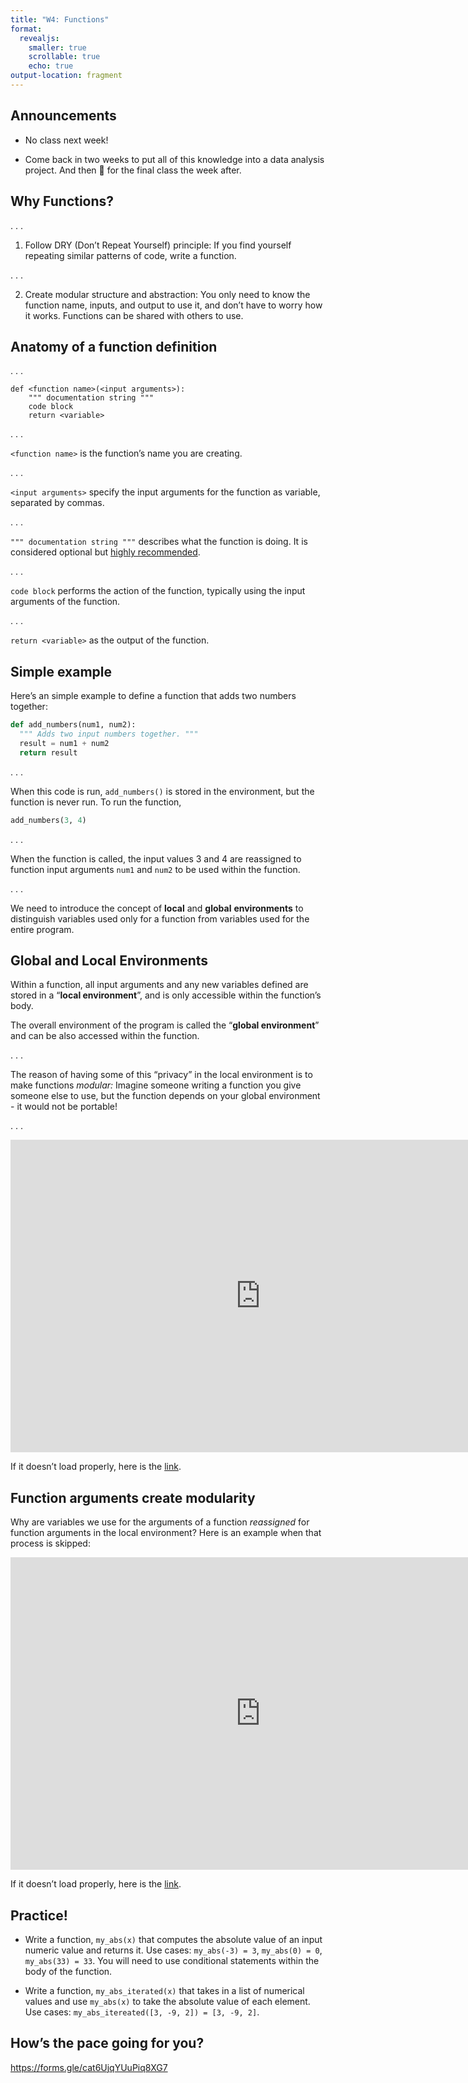 ```yaml
---
title: "W4: Functions"
format: 
  revealjs:
    smaller: true
    scrollable: true
    echo: true
output-location: fragment
---
```


## Announcements

-   No class next week!

-   Come back in two weeks to put all of this knowledge into a data analysis project. And then 🍕 for the final class the week after.

## Why Functions?

. . .

1.  Follow DRY (Don't Repeat Yourself) principle: If you find yourself repeating similar patterns of code, write a function.

. . .

2.  Create modular structure and abstraction: You only need to know the function name, inputs, and output to use it, and don't have to worry how it works. Functions can be shared with others to use.

## Anatomy of a function definition

. . .

```         
def <function name>(<input arguments>):
    """ documentation string """
    code block
    return <variable>
```

. . .

`<function name>` is the function's name you are creating.

. . .

`<input arguments>` specify the input arguments for the function as variable, separated by commas.

. . .

`""" documentation string """` describes what the function is doing. It is considered optional but [highly recommended](https://peps.python.org/pep-0257/).

. . .

`code block` performs the action of the function, typically using the input arguments of the function.

. . .

`return <variable>` as the output of the function.

## Simple example

Here's an simple example to define a function that adds two numbers together:

```python
def add_numbers(num1, num2):
  """ Adds two input numbers together. """
  result = num1 + num2
  return result
```

. . .

When this code is run, `add_numbers()` is stored in the environment, but the function is never run. To run the function,

```python
add_numbers(3, 4)
```

. . .

When the function is called, the input values 3 and 4 are reassigned to function input arguments `num1` and `num2` to be used within the function.

. . .

We need to introduce the concept of **local** and **global** **environments** to distinguish variables used only for a function from variables used for the entire program.

## Global and Local Environments

Within a function, all input arguments and any new variables defined are stored in a "**local environment**", and is only accessible within the function's body.

The overall environment of the program is called the "**global environment**" and can be also accessed within the function.

. . .

The reason of having some of this "privacy" in the local environment is to make functions *modular:* Imagine someone writing a function you give someone else to use, but the function depends on your global environment - it would not be portable!

. . .

<iframe width="800" height="500" frameborder="0" src="https://pythontutor.com/iframe-embed.html#code=def%20add_numbers%28num1,%20num2%29%3A%0A%20%20%22%22%22%20Adds%20two%20input%20numbers%20together.%20%22%22%22%0A%20%20result%20%3D%20num1%20%2B%20num2%0A%20%20return%20result%0A%20%20%0Aadd_numbers%283,%204%29&amp;codeDivHeight=400&amp;codeDivWidth=350&amp;cumulative=false&amp;curInstr=0&amp;heapPrimitives=nevernest&amp;origin=opt-frontend.js&amp;py=311&amp;rawInputLstJSON=%5B%5D&amp;textReferences=false">

</iframe>

If it doesn't load properly, here is the [link](https://pythontutor.com/render.html#code=def%20add_numbers%28num1,%20num2%29%3A%0A%20%20%22%22%22%20Adds%20two%20input%20numbers%20together.%20%22%22%22%0A%20%20result%20%3D%20num1%20%2B%20num2%0A%20%20return%20result%0A%20%20%0Aadd_numbers%283,%204%29&cumulative=false&curInstr=0&heapPrimitives=nevernest&mode=display&origin=opt-frontend.js&py=311&rawInputLstJSON=%5B%5D&textReferences=false).

## Function arguments create modularity

Why are variables we use for the arguments of a function *reassigned* for function arguments in the local environment? Here is an example when that process is skipped:

<iframe width="800" height="500" frameborder="0" src="https://pythontutor.com/iframe-embed.html#code=x%20%3D%203%0Ay%20%3D%204%0A%0Adef%20add_numbers%28num1,%20num2%29%3A%0A%20%20%22%22%22%20Adds%20two%20input%20numbers%20together.%20%22%22%22%0A%20%20result%20%3D%20x%20%2B%20y%0A%20%20return%20result%0A%20%20%0Aadd_numbers%28x,%20y%29%0A%0Aadd_numbers%2810,%20-5%29&amp;codeDivHeight=400&amp;codeDivWidth=350&amp;cumulative=false&amp;curInstr=0&amp;heapPrimitives=nevernest&amp;origin=opt-frontend.js&amp;py=311&amp;rawInputLstJSON=%5B%5D&amp;textReferences=false">

</iframe>

If it doesn't load properly, here is the [link](https://pythontutor.com/render.html#code=x%20%3D%203%0Ay%20%3D%204%0A%0Adef%20add_numbers%28num1,%20num2%29%3A%0A%20%20%22%22%22%20Adds%20two%20input%20numbers%20together.%20%22%22%22%0A%20%20result%20%3D%20x%20%2B%20y%0A%20%20return%20result%0A%20%20%0Aadd_numbers%28x,%20y%29%0A%0Aadd_numbers%2810,%20-5%29&cumulative=false&curInstr=0&heapPrimitives=nevernest&mode=display&origin=opt-frontend.js&py=311&rawInputLstJSON=%5B%5D&textReferences=false).

## Practice!

-   Write a function, `my_abs(x)` that computes the absolute value of an input numeric value and returns it. Use cases: `my_abs(-3) = 3`, `my_abs(0) = 0`, `my_abs(33) = 33`. You will need to use conditional statements within the body of the function.

-   Write a function, `my_abs_iterated(x)` that takes in a list of numerical values and use `my_abs(x)` to take the absolute value of each element. Use cases: `my_abs_itereated([3, -9, 2]) = [3, -9, 2]`.

## How's the pace going for you?

<https://forms.gle/cat6UjqYUuPiq8XG7>
